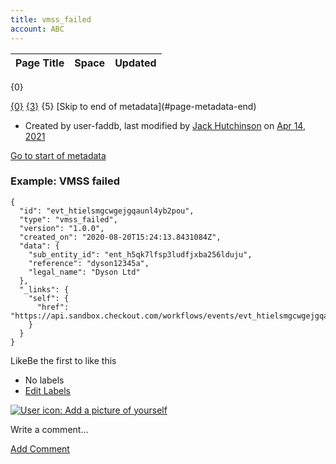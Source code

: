```yaml
---
title: vmss_failed
account: ABC
---
```


<table class="aui"> <thead> <tr class="header"> <th class="search-result-title">Page Title</th> <th class="search-result-space">Space</th> <th class="search-result-date">Updated</th> </tr> </thead> </table> <p class="search-result-count">{0}</p> <tr class="search-result"> <td class="search-result-title"><a href="{1}" class="content-type-{2}"><span>{0}</span></a></td> <td class="search-result-space"><a class="space" href="/display/{4}/" title="{3}">{3}</a></td> <td class="search-result-date"><span class="date" title="{6}">{5}</span></td> </tr> [Skip to end of metadata](#page-metadata-end)

*   Created by user-faddb, last modified by [Jack Hutchinson](    /display/~jack.hutchinson
    ) on [Apr 14, 2021](/pages/diffpagesbyversion.action?pageId=8488388&selectedPageVersions=3&selectedPageVersions=4 "Show changes")

[Go to start of metadata](#page-metadata-start)

### Example: VMSS failed

    {
      "id": "evt_htielsmgcwgejgqaunl4yb2pou",
      "type": "vmss_failed",
      "version": "1.0.0",
      "created_on": "2020-08-20T15:24:13.8431084Z",
      "data": {
        "sub_entity_id": "ent_h5qk7lfsp3ludfjxba256lduju",
        "reference": "dyson12345a",
        "legal_name": "Dyson Ltd"
      },
      "_links": {
        "self": {
          "href": "https://api.sandbox.checkout.com/workflows/events/evt_htielsmgcwgejgqaunl4yb2pou"
        }
      }
    }

LikeBe the first to like this

*   No labels
*   [Edit Labels](# "Edit Labels (Type 'l')")

[![User icon: Add a picture of yourself](/s/en_GB/7901/abf7b35644d5a5d1d7e4b0969a83e8eb2b569fb5/_/images/icons/profilepics/add_profile_pic.svg)](/users/profile/editmyprofilepicture.action)

Write a comment…

[Add Comment](/display/x/vmss_failed?showComments=true&showCommentArea=true#addcomment)